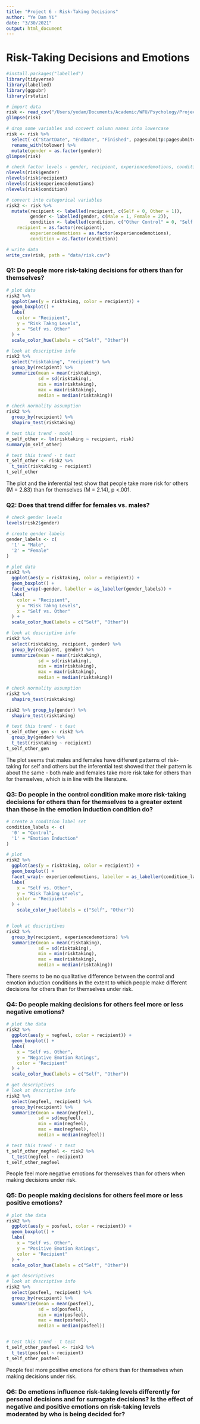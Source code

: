 ```yaml
---
title: "Project 6 - Risk-Taking Decisions"
author: "Ye Dam Yi"
date: "3/30/2021"
output: html_document
---
```


# Risk-Taking Decisions and Emotions

```r
#install.packages("labelled")
library(tidyverse)
library(labelled)
library(ggpubr)
library(rstatix)

```

```r
# import data
risk <- read_csv("/Users/yedam/Documents/Academic/WFU/Psychology/Projects/First Year Project/Main/Data/Data Files/clean data_excluded.csv", na = c("", "NA"))
glimpse(risk)
```
```r
# drop some variables and convert column names into lowercase
risk <- risk %>% 
  select(-c("StartDate", "EndDate", "Finished", pagesubmitp:pagesubmit4, Gloomy:NYC)) %>%
  rename_with(tolower) %>% 
  mutate(gender = as.factor(gender))
glimpse(risk)

# check factor levels - gender, recipient, experiencedemotions, condition
nlevels(risk$gender)
nlevels(risk$recipient)
nlevels(risk$experiencedemotions)
nlevels(risk$condition)

# convert into categorical variables
risk2 <- risk %>% 
  mutate(recipient <- labelled(recipient, c(Self = 0, Other = 1)),
         gender <- labelled(gender, c(Male = 1, Female = 2)),
         condition <- labelled(condition, c("Other Control" = 0, "Self Control" = 1, "Other Emotion" = 2, "Self Emotion" = 3)),
    recipient = as.factor(recipient),
         experiencedemotions = as.factor(experiencedemotions),
         condition = as.factor(condition))

# write data
write_csv(risk, path = "data/risk.csv")
```


### Q1: Do people more risk-taking decisions for others than for themselves?
```r
# plot data
risk2 %>% 
  ggplot(aes(y = risktaking, color = recipient)) +
  geom_boxplot() +
  labs(
    color = "Recipient",
    y = "Risk Takng Levels",
    x = "Self vs. Other"
  ) + 
  scale_color_hue(labels = c("Self", "Other"))
```


```r
# look at descriptive info
risk2 %>% 
  select("risktaking", "recipient") %>% 
  group_by(recipient) %>% 
  summarize(mean = mean(risktaking),
            sd = sd(risktaking),
            min = min(risktaking),
            max = max(risktaking),
            median = median(risktaking))

# check normality assumption
risk2 %>% 
  group_by(recipient) %>% 
  shapiro_test(risktaking)
```

```r
# test this trend - model
m_self_other <- lm(risktaking ~ recipient, risk)
summary(m_self_other)

# test this trend - t test
t_self_other <- risk2 %>% 
  t_test(risktaking ~ recipient)
t_self_other

```

The plot and the inferential test show that people take more risk for others (M = 2.83) than for themselves (M = 2.14), p <.001. 


### Q2: Does that trend differ for females vs. males?

```r
# check gender levels
levels(risk2$gender)

# create gender labels
gender_labels <- c(
  '1' = "Male",
  '2' = "Female"
)

# plot data
risk2 %>% 
  ggplot(aes(y = risktaking, color = recipient)) +
  geom_boxplot() +
  facet_wrap(~gender, labeller = as_labeller(gender_labels)) +
  labs(
    color = "Recipient",
    y = "Risk Takng Levels",
    x = "Self vs. Other"
  ) + 
  scale_color_hue(labels = c("Self", "Other"))

# look at descriptive info
risk2 %>% 
  select(risktaking, recipient, gender) %>% 
  group_by(recipient, gender) %>% 
  summarize(mean = mean(risktaking),
            sd = sd(risktaking),
            min = min(risktaking),
            max = max(risktaking),
            median = median(risktaking))

# check normality assumption
risk2 %>% 
  shapiro_test(risktaking)

risk2 %>% group_by(gender) %>% 
  shapiro_test(risktaking)

```

```r

# test this trend - t test
t_self_other_gen <- risk2 %>% 
  group_by(gender) %>% 
  t_test(risktaking ~ recipient)
t_self_other_gen

```


The plot seems that males and females have different patterns of risk-taking for self and others but the inferential test showed that their pattern is about the same - both male and females take more risk take for others than for themselves, which is in line with the literature.


### Q3: Do people in the control condition make more risk-taking decisions for others than for themselves to a greater extent than those in the emotion induction condition do?
```r
# create a condition label set
condition_labels <- c(
  '0' = "Control",
  '1' = "Emotion Induction"
)

# plot
risk2 %>% 
  ggplot(aes(y = risktaking, color = recipient)) +
  geom_boxplot() +
  facet_wrap(~ experiencedemotions, labeller = as_labeller(condition_labels)) +
  labs(
    x = "Self vs. Other",
    y = "Risk Taking Levels",
    color = "Recipient"
  ) +
    scale_color_hue(labels = c("Self", "Other"))


# look at descriptives
risk2 %>% 
  group_by(recipient, experiencedemotions) %>% 
  summarize(mean = mean(risktaking),
            sd = sd(risktaking),
            min = min(risktaking),
            max = max(risktaking),
            median = median(risktaking))


```

There seems to be no qualitative difference between the control and emotion induction conditions in the extent to which people make different decisions for others than for themselves under risk. 



### Q4: Do people making decisions for others feel more or less negative emotions? 
```r

# plot the data
risk2 %>% 
  ggplot(aes(y = negfeel, color = recipient)) +
  geom_boxplot() +
  labs(
    x = "Self vs. Other",
    y = "Negative Emotion Ratings",
    color = "Recipient"
  ) +
  scale_color_hue(labels = c("Self", "Other"))

# get descriptives
# look at descriptive info
risk2 %>% 
  select(negfeel, recipient) %>% 
  group_by(recipient) %>% 
  summarize(mean = mean(negfeel),
            sd = sd(negfeel),
            min = min(negfeel),
            max = max(negfeel),
            median = median(negfeel))

# test this trend - t test
t_self_other_negfeel <- risk2 %>% 
  t_test(negfeel ~ recipient)
t_self_other_negfeel


```
People feel more negative emotions for themselves than for others when making decisions under risk.


### Q5: Do people making decisions for others feel more or less positive emotions? 
```r
# plot the data
risk2 %>% 
  ggplot(aes(y = posfeel, color = recipient)) +
  geom_boxplot() +
  labs(
    x = "Self vs. Other",
    y = "Positive Emotion Ratings",
    color = "Recipient"
  ) +
  scale_color_hue(labels = c("Self", "Other"))

# get descriptives
# look at descriptive info
risk2 %>% 
  select(posfeel, recipient) %>% 
  group_by(recipient) %>% 
  summarize(mean = mean(posfeel),
            sd = sd(posfeel),
            min = min(posfeel),
            max = max(posfeel),
            median = median(posfeel))


# test this trend - t test
t_self_other_posfeel <- risk2 %>% 
  t_test(posfeel ~ recipient)
t_self_other_posfeel
```

People feel more positive emotions for others than for themselves when making decisions under risk.



### Q6: Do emotions influence risk-taking levels differently for personal decisions and for surrogate decisions? Is the effect of negative and positive emotions on risk-taking levels moderated by who is being decided for?





